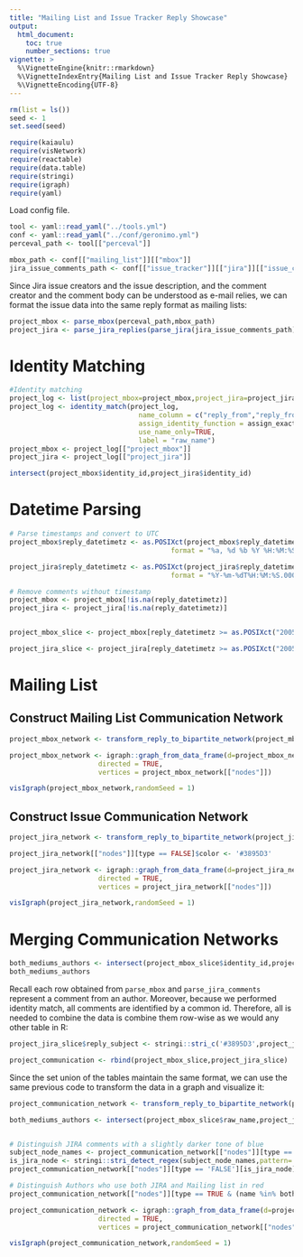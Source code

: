 ```yaml
---
title: "Mailing List and Issue Tracker Reply Showcase"
output: 
  html_document:
    toc: true
    number_sections: true
vignette: >
  %\VignetteEngine{knitr::rmarkdown}
  %\VignetteIndexEntry{Mailing List and Issue Tracker Reply Showcase}
  %\VignetteEncoding{UTF-8}
---
```


```r
rm(list = ls())
seed <- 1
set.seed(seed)
```

```r
require(kaiaulu)
require(visNetwork)
require(reactable)
require(data.table)
require(stringi)
require(igraph)
require(yaml)
```

Load config file.

```r
tool <- yaml::read_yaml("../tools.yml")
conf <- yaml::read_yaml("../conf/geronimo.yml")
perceval_path <- tool[["perceval"]]

mbox_path <- conf[["mailing_list"]][["mbox"]]
jira_issue_comments_path <- conf[["issue_tracker"]][["jira"]][["issue_comments"]]
```


Since Jira issue creators and the issue description, and the comment creator and the comment body can be understood as e-mail relies, we can format the issue data into the same reply format as mailing lists:


```r
project_mbox <- parse_mbox(perceval_path,mbox_path)
project_jira <- parse_jira_replies(parse_jira(jira_issue_comments_path))
```

# Identity Matching

```r
#Identity matching
project_log <- list(project_mbox=project_mbox,project_jira=project_jira)
project_log <- identity_match(project_log,
                                name_column = c("reply_from","reply_from"),
                                assign_identity_function = assign_exact_identity,
                                use_name_only=TRUE,
                                label = "raw_name")
project_mbox <- project_log[["project_mbox"]]
project_jira <- project_log[["project_jira"]]
```

```r
intersect(project_mbox$identity_id,project_jira$identity_id)
```

# Datetime Parsing

```r
# Parse timestamps and convert to UTC
project_mbox$reply_datetimetz <- as.POSIXct(project_mbox$reply_datetimetz,
                                        format = "%a, %d %b %Y %H:%M:%S %z", tz = "UTC")

project_jira$reply_datetimetz <- as.POSIXct(project_jira$reply_datetimetz,
                                        format = "%Y-%m-%dT%H:%M:%S.000+0000", tz = "UTC")

# Remove comments without timestamp
project_mbox <- project_mbox[!is.na(reply_datetimetz)]
project_jira <- project_jira[!is.na(reply_datetimetz)]


project_mbox_slice <- project_mbox[reply_datetimetz >= as.POSIXct("2005-08-01", format = "%Y-%m-%d",tz = "UTC") & reply_datetimetz < as.POSIXct("2005-08-30", format = "%Y-%m-%d",tz = "UTC")]

project_jira_slice <- project_jira[reply_datetimetz >= as.POSIXct("2005-08-01", format = "%Y-%m-%d",tz = "UTC") & reply_datetimetz < as.POSIXct("2005-08-30", format = "%Y-%m-%d",tz = "UTC")]
```

# Mailing List

## Construct Mailing List Communication Network

```r
project_mbox_network <- transform_reply_to_bipartite_network(project_mbox_slice)

project_mbox_network <- igraph::graph_from_data_frame(d=project_mbox_network[["edgelist"]], 
                      directed = TRUE, 
                      vertices = project_mbox_network[["nodes"]])

visIgraph(project_mbox_network,randomSeed = 1)
```

## Construct Issue Communication Network

```r
project_jira_network <- transform_reply_to_bipartite_network(project_jira_slice)

project_jira_network[["nodes"]][type == FALSE]$color <- '#3895D3'

project_jira_network <- igraph::graph_from_data_frame(d=project_jira_network[["edgelist"]], 
                      directed = TRUE, 
                      vertices = project_jira_network[["nodes"]])

visIgraph(project_jira_network,randomSeed = 1)
```

# Merging Communication Networks

```r
both_mediums_authors <- intersect(project_mbox_slice$identity_id,project_jira_slice$identity_id)
both_mediums_authors
```


Recall each row obtained from `parse_mbox` and `parse_jira_comments` represent a comment from an author. Moreover, because we performed identity match, all comments are identified by a common id. Therefore, all is needed to combine the data is combine them row-wise as we would any other table in R: 

```r
project_jira_slice$reply_subject <- stringi::stri_c('#3895D3',project_jira_slice$reply_subject,sep = " ")
```


```r
project_communication <- rbind(project_mbox_slice,project_jira_slice)
```

Since the set union of the tables maintain the same format, we can use the same previous code to transform the data in a graph and visualize it: 

```r
project_communication_network <- transform_reply_to_bipartite_network(project_communication)

both_mediums_authors <- intersect(project_mbox_slice$raw_name,project_jira_slice$raw_name)


# Distinguish JIRA comments with a slightly darker tone of blue
subject_node_names <- project_communication_network[["nodes"]][type == FALSE]$name
is_jira_node <- stringi::stri_detect_regex(subject_node_names,pattern='#3895D3')
project_communication_network[["nodes"]][type == 'FALSE'][is_jira_node]$color <- '#3895D3'

# Distinguish Authors who use both JIRA and Mailing list in red 
project_communication_network[["nodes"]][type == TRUE & (name %in% both_mediums_authors)]$color <- 'red'

project_communication_network <- igraph::graph_from_data_frame(d=project_communication_network[["edgelist"]], 
                      directed = TRUE, 
                      vertices = project_communication_network[["nodes"]])

visIgraph(project_communication_network,randomSeed = 1)
```

